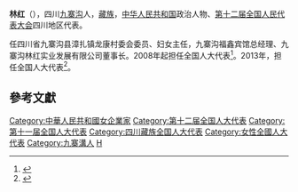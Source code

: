 '''林红'''（{{bd|1972年||}}），四川[[九寨沟|九寨沟]]人，[[藏族|藏族]]，[[中华人民共和国|中华人民共和国]]政治人物、[[第十二届全国人民代表大会|第十二届全国人民代表大会]]四川地区代表。

任四川省九寨沟县漳扎镇龙康村委会委员、妇女主任，九寨沟福鑫宾馆总经理、九寨沟林红实业发展有限公司董事长。2008年起担任全国人大代表<ref>{{cite news|title=全国人大代表信息-林红|url= http://210.82.31.1:8084/delegate/viewDelegate.action?dbid=112213|accessdate=2013-04-05|newspaper=全国人大网|archive-url=https://web.archive.org/web/20140523225126/http://www.npc.gov.cn/delegate/viewDelegate.action?dbid=112213|archive-date=2014-05-23|dead-url=yes}}</ref>。2013年，担任全国人大代表<ref>{{cite news|title=全国人大代表信息-林红|url= http://210.82.31.1:8084/delegate/viewDelegate.action?dbid=122182|accessdate=2013-04-05|newspaper=全国人大网|archive-url=https://web.archive.org/web/20140523225053/http://www.npc.gov.cn/delegate/viewDelegate.action?dbid=122182|archive-date=2014-05-23|dead-url=yes}}</ref>。

==參考文獻==
{{reflist}}

{{中华人民共和国政治人物小作品}}
{{DEFAULTSORT:L林}}
[[Category:中華人民共和國女企業家|Category:中華人民共和國女企業家]]
[[Category:第十二届全国人大代表|Category:第十二届全国人大代表]]
[[Category:第十一届全国人大代表|Category:第十一届全国人大代表]]
[[Category:四川藏族全国人大代表|Category:四川藏族全国人大代表]]
[[Category:女性全國人大代表|Category:女性全國人大代表]]
[[Category:九寨溝人|Category:九寨溝人]]
[[Category:林姓|H]]